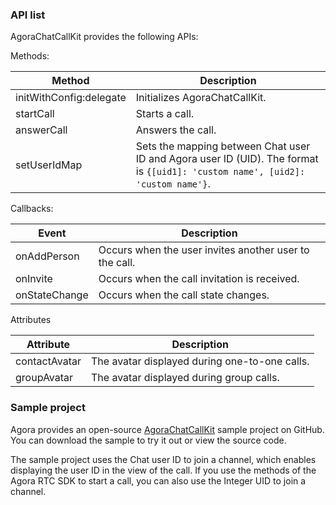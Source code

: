 <PlatformWrapper platform="web">

### API list

AgoraChatCallKit provides the following APIs:

Methods:

| Method | Description |  
| ---- | ---- |
| initWithConfig:delegate | Initializes AgoraChatCallKit. |  
| startCall | Starts a call. | 
| answerCall  | Answers the call. |
| setUserIdMap | Sets the mapping between Chat user ID and Agora user ID (UID). The format is `{[uid1]: 'custom name', [uid2]: 'custom name'}`. |  

Callbacks:

| Event | Description |
| ---- | ---- |
| onAddPerson | Occurs when the user invites another user to the call. |
| onInvite | Occurs when the call invitation is received. |
| onStateChange | Occurs when the call state changes. |

Attributes

| Attribute | Description |
| --- | --- |
| contactAvatar | The avatar displayed during one-to-one calls. |
| groupAvatar | The avatar displayed during group calls.

### Sample project

Agora provides an open-source [AgoraChatCallKit](https://github.com/AgoraIO-Usecase/AgoraChat-CallKit-web/tree/master/demo) sample project on GitHub. You can download the sample to try it out or view the source code.

The sample project uses the Chat user ID to join a channel, which enables displaying the user ID in the view of the call. If you use the methods of the Agora RTC SDK to start a call, you can also use the Integer UID to join a channel.

</PlatformWrapper>